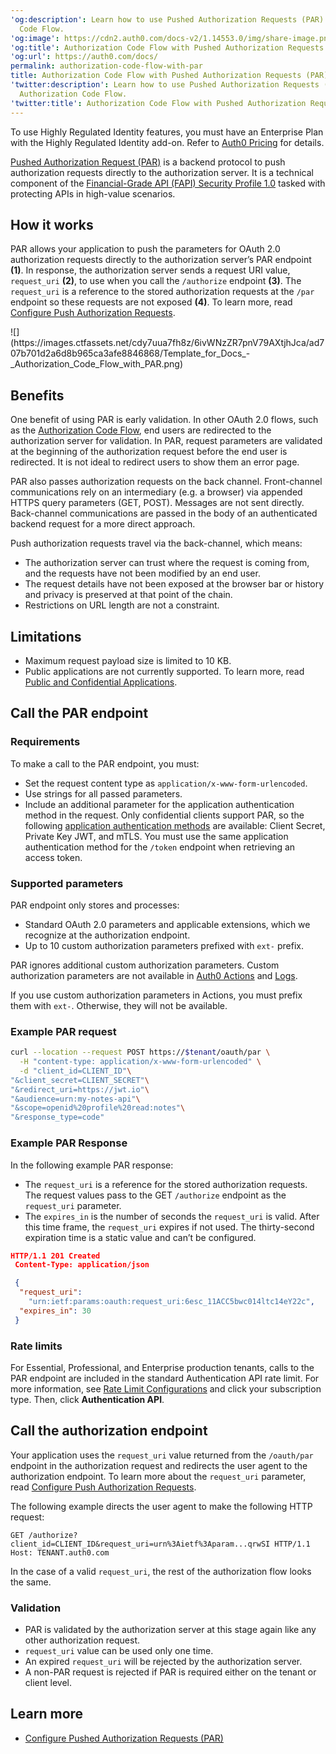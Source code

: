 ---
'og:description': Learn how to use Pushed Authorization Requests (PAR) with the Authorization
  Code Flow.
'og:image': https://cdn2.auth0.com/docs-v2/1.14553.0/img/share-image.png
'og:title': Authorization Code Flow with Pushed Authorization Requests (PAR)
'og:url': https://auth0.com/docs/
permalink: authorization-code-flow-with-par
title: Authorization Code Flow with Pushed Authorization Requests (PAR)
'twitter:description': Learn how to use Pushed Authorization Requests (PAR) with the
  Authorization Code Flow.
'twitter:title': Authorization Code Flow with Pushed Authorization Requests (PAR)
---
<Callout icon="file-lines" color="#0EA5E9" iconType="regular">

To use Highly Regulated Identity features, you must have an Enterprise Plan with the Highly Regulated Identity add-on. Refer to [Auth0 Pricing](https://auth0.com/pricing/) for details.

</Callout>

[Pushed Authorization Request (PAR)](https://datatracker.ietf.org/doc/html/rfc9126) is a backend protocol to push authorization requests directly to the <Tooltip tip="Authorization Server: Centralized server that contributes to defining the boundaries of a user’s access. For example, your authorization server can control the data, tasks, and features available to a user." cta="View Glossary" href="/docs/glossary?term=authorization+server">authorization server</Tooltip>. It is a technical component of the [Financial-Grade API (FAPI) Security Profile 1.0](https://openid.net/specs/openid-financial-api-part-2-1_0.html) tasked with protecting APIs in high-value scenarios.

## How it works

PAR allows your application to push the parameters for <Tooltip tip="OAuth 2.0: Authorization framework that defines authorization protocols and workflows." cta="View Glossary" href="/docs/glossary?term=OAuth+2.0">OAuth 2.0</Tooltip> authorization requests directly to the authorization server’s PAR endpoint **(1)**. In response, the authorization server sends a request URI value, `request_uri` **(2)**, to use when you call the `/authorize` endpoint **(3)**. The `request_uri` is a reference to the stored authorization requests at the `/par` endpoint so these requests are not exposed **(4)**. To learn more, read [Configure Push Authorization Requests](/docs/get-started/applications/configure-par).

<Frame>![](https://images.ctfassets.net/cdy7uua7fh8z/6ivWNzZR7pnV79AXtjhJca/ad707b701d2a6d8b965ca3afe8846868/Template_for_Docs_-_Authorization_Code_Flow_with_PAR.png)</Frame>

## Benefits

One benefit of using PAR is early validation. In other OAuth 2.0 flows, such as the [Authorization Code Flow](/docs/get-started/authentication-and-authorization-flow/authorization-code-flow), end users are redirected to the authorization server for validation. In PAR, request parameters are validated at the beginning of the authorization request before the end user is redirected. It is not ideal to redirect users to show them an error page.

PAR also passes authorization requests on the back channel. Front-channel communications rely on an intermediary (e.g. a browser) via appended HTTPS query parameters (GET, POST). Messages are not sent directly. Back-channel communications are passed in the body of an authenticated backend request for a more direct approach.

Push authorization requests travel via the back-channel, which means:

* The authorization server can trust where the request is coming from, and the requests have not been modified by an end user.
* The request details have not been exposed at the browser bar or history and privacy is preserved at that point of the chain.
* Restrictions on URL length are not a constraint.

## Limitations

* Maximum request payload size is limited to 10 KB.
* Public applications are not currently supported. To learn more, read [Public and Confidential Applications](/docs/get-started/applications/confidential-and-public-applications).

## Call the PAR endpoint

### Requirements

To make a call to the PAR endpoint, you must:

* Set the request content type as `application/x-www-form-urlencoded`.
* Use strings for all passed parameters.
* Include an additional parameter for the application authentication method in the request. Only <Tooltip tip="Confidential Client: A client (application) that can hold credentials securely by using a trusted backend server. Examples include a web application with a secure backend and a machine-to-machine (M2M) application." cta="View Glossary" href="/docs/glossary?term=confidential+clients">confidential clients</Tooltip> support PAR, so the following [application authentication methods](https://auth0.com/docs/api/authentication#authentication-methods) are available: <Tooltip tip="Client Secret: Secret used by a client (application) to authenticate with the Authorization Server; it should be known to only the client and the Authorization Server and must be sufficiently random to not be guessable." cta="View Glossary" href="/docs/glossary?term=Client+Secret">Client Secret</Tooltip>, Private Key <Tooltip tip="Client Secret: Secret used by a client (application) to authenticate with the Authorization Server; it should be known to only the client and the Authorization Server and must be sufficiently random to not be guessable." cta="View Glossary" href="/docs/glossary?term=JWT">JWT</Tooltip>, and mTLS. You must use the same application authentication method for the `/token` endpoint when retrieving an <Tooltip tip="Access Token: Authorization credential, in the form of an opaque string or JWT, used to access an API." cta="View Glossary" href="/docs/glossary?term=access+token">access token</Tooltip>.

### Supported parameters

PAR endpoint only stores and processes:

* Standard OAuth 2.0 parameters and applicable extensions, which we recognize at the authorization endpoint.
* Up to 10 custom authorization parameters prefixed with `ext-` prefix.

PAR ignores additional custom authorization parameters. Custom authorization parameters are not available in [Auth0 Actions](/docs/customize/actions) and [Logs](/docs/deploy-monitor/logs).

<Callout icon="file-lines" color="#0EA5E9" iconType="regular">

If you use custom authorization parameters in Actions, you must prefix them with `ext-`. Otherwise, they will not be available.

</Callout>

### Example PAR request

```bash lines
curl --location --request POST https://$tenant/oauth/par \
  -H "content-type: application/x-www-form-urlencoded" \
  -d "client_id=CLIENT_ID"\
"&client_secret=CLIENT_SECRET"\
"&redirect_uri=https://jwt.io"\
"&audience=urn:my-notes-api"\
"&scope=openid%20profile%20read:notes"\
"&response_type=code"
```






### Example PAR Response

In the following example PAR response:

* The `request_uri` is a reference for the stored authorization requests. The request values pass to the GET `/authorize` endpoint as the `request_uri` parameter.
* The `expires_in` is the number of seconds the `request_uri` is valid. After this time frame, the `request_uri` expires if not used. The thirty-second expiration time is a static value and can’t be configured.

```json lines
HTTP/1.1 201 Created
 Content-Type: application/json

 {
  "request_uri":
    "urn:ietf:params:oauth:request_uri:6esc_11ACC5bwc014ltc14eY22c",
  "expires_in": 30
 }
```






### Rate limits

For Essential, Professional, and Enterprise production tenants, calls to the PAR endpoint are included in the standard Authentication API rate limit. For more information, see [Rate Limit Configurations](/docs/troubleshoot/customer-support/operational-policies/rate-limit-policy/rate-limit-configurations) and click your subscription type. Then, click **Authentication API**.

## Call the authorization endpoint

Your application uses the `request_uri` value returned from the `/oauth/par` endpoint in the authorization request and redirects the user agent to the authorization endpoint. To learn more about the `request_uri` parameter, read [Configure Push Authorization Requests](/docs/get-started/applications/configure-par).

The following example directs the user agent to make the following HTTP request:

```http wrap lines
GET /authorize?client_id=CLIENT_ID&request_uri=urn%3Aietf%3Aparam...qrwSI HTTP/1.1 Host: TENANT.auth0.com
```






In the case of a valid `request_uri`, the rest of the <Tooltip tip="Authorization Flow: Authorization grant (or workflow) specified in the OAuth 2.0 framework." cta="View Glossary" href="/docs/glossary?term=authorization+flow">authorization flow</Tooltip> looks the same.

### Validation

* PAR is validated by the authorization server at this stage again like any other authorization request.
* `request_uri` value can be used only one time.
* An expired `request_uri` will be rejected by the authorization server.
* A non-PAR request is rejected if PAR is required either on the tenant or client level.

## Learn more

* [Configure Pushed Authorization Requests (PAR)](/docs/get-started/applications/configure-par)